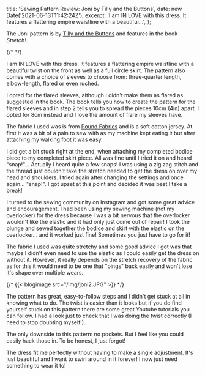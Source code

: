   title: 'Sewing Pattern Review: Joni by Tilly and the Buttons',
  date: new Date('2021-06-13T11:42:24Z'),
  excerpt:
    'I am IN LOVE with this dress. It features a flattering empire waistline with a beautiful...',
};

The Joni pattern is by [Tilly and the Buttons](https://www.instagram.com/tillybuttons) and features in the book _Stretch!_.

{/* <!-- {{< rating 3 >}} --> */}

I am IN LOVE with this dress. It features a flattering empire waistline with a beautiful twist on the front as well as a full circle skirt. The pattern also comes with a choice of sleeves to choose from: three-quarter length, elbow-length, flared or even ruched.

I opted for the flared sleeves, although I didn't make them as flared as suggested in the book. The book tells you how to create the pattern for the flared sleeves and in step 2 tells you to spread the pieces 10cm (4in) apart. I opted for 8cm instead and I love the amount of flare my sleeves have.

The fabric I used was is from [Pound Fabrics](https://poundfabrics.co.uk/) and is a soft cotton jersey. At first it was a bit of a pain to sew with as my machine kept eating it but after attaching my walking foot it was easy.

I did get a bit stuck right at the end, when attaching my completed bodice piece to my completed skirt piece. All was fine until I tried it on and heard "snap!"... Actually I heard quite a few snaps! I was using a zig zag stitch and the thread just couldn't take the stretch needed to get the dress on over my head and shoulders. I tried again after changing the settings and once again... "snap!". I got upset at this point and decided it was best I take a break!

I turned to the sewing community on Instagram and got some great advice and encouragement. I had been using my sewing machine (not my overlocker) for the dress because I was a bit nervous that the overlocker wouldn't like the elastic and it had only just come out of repair! I took the plunge and sewed together the bodice and skirt with the elastic on the overlocker... and it worked just fine! Sometimes you just have to go for it!

The fabric I used was quite stretchy and some good advice I got was that maybe I didn't even need to use the elastic as I could easily get the dress on without it. However, it really depends on the stretch recovery of the fabric as for this it would need to be one that "pings" back easily and won't lose it's shape over multiple wears.

{/* {{< blogimage src="/img/joni2.JPG" >}} */}

The pattern has great, easy-to-follow steps and I didn't get stuck at all in knowing what to do. The twist is easier than it looks but if you do find yourself stuck on this pattern there are some great Youtube tutorials you can follow. I had a look just to check that I was doing the twist correctly (I need to stop doubting myself!).

The only downside to this pattern: no pockets. But I feel like you could easily hack those in. To be honest, I just forgot!

The dress fit me perfectly without having to make a single adjustment. It's just beautiful and I want to swirl around in it forever! I now just need something to wear it to!
